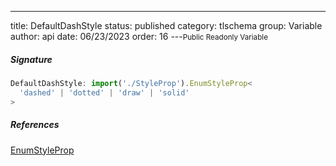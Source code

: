 ---
title: DefaultDashStyle
status: published
category: tlschema
group: Variable
author: api
date: 06/23/2023
order: 16
---<Small>Public Readonly Variable</Small>




##### Signature


```ts
DefaultDashStyle: import('./StyleProp').EnumStyleProp<
  'dashed' | 'dotted' | 'draw' | 'solid'
>
```

##### References

[EnumStyleProp](/gen/tlschema/EnumStyleProp-class)

